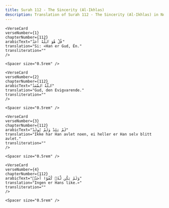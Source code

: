 ```yaml
---
title: Surah 112 - The Sincerity (Al-Ikhlas)  
description: Translation of Surah 112 - The Sincerity (Al-Ikhlas) in Norwegian
---
```







    <VerseCard 
    verseNumber={1}
    chapterNumber={112}
    arabicText="قُلْ هُوَ ٱللَّهُ أَحَدٌ"
    translation="Si: «Han er Gud, Én."
    transliteration=""
    />

    <Spacer size="0.5rem" />
                
    <VerseCard 
    verseNumber={2}
    chapterNumber={112}
    arabicText="ٱللَّهُ ٱلصَّمَدُ"
    translation="Gud, den Evigvarende."
    transliteration=""
    />

    <Spacer size="0.5rem" />
                
    <VerseCard 
    verseNumber={3}
    chapterNumber={112}
    arabicText="لَمْ يَلِدْ وَلَمْ يُولَدْ"
    translation="Ikke har Han avlet noen, ei heller er Han selv blitt avlet."
    transliteration=""
    />

    <Spacer size="0.5rem" />
                
    <VerseCard 
    verseNumber={4}
    chapterNumber={112}
    arabicText="وَلَمْ يَكُن لَّهُۥ كُفُوًا أَحَدٌۢ"
    translation="Ingen er Hans like.»"
    transliteration=""
    />

    <Spacer size="0.5rem" />
                